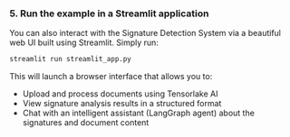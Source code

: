 ### 5. Run the example in a Streamlit application
You can also interact with the Signature Detection System via a beautiful web UI built using Streamlit. Simply run:
```bash
streamlit run streamlit_app.py
```

This will launch a browser interface that allows you to:
 - Upload and process documents using Tensorlake AI
 - View signature analysis results in a structured format
 - Chat with an intelligent assistant (LangGraph agent) about the signatures and document content